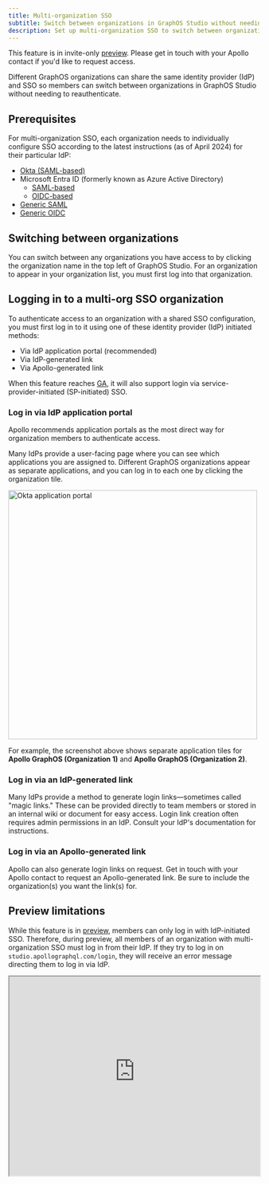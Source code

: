 ```yaml
---
title: Multi-organization SSO
subtitle: Switch between organizations in GraphOS Studio without needing to reauthenticate
description: Set up multi-organization SSO to switch between organizations in GraphOS Studio without needing to reauthenticate.
---
```


<SSOPremiumFeature />

<PreviewFeature>

This feature is in invite-only [preview](/resources/product-launch-stages#preview). Please get in touch with your Apollo contact if you'd like to request access.

</PreviewFeature>

Different GraphOS organizations can share the same identity provider (IdP) and SSO so members can switch between organizations in GraphOS Studio without needing to reauthenticate.

## Prerequisites

For multi-organization SSO, each organization needs to individually configure SSO according to the latest instructions (as of April 2024) for their particular IdP:

- [Okta (SAML-based)](./okta-integration-guide/)
- Microsoft Entra ID (formerly known as Azure Active Directory)
  - [SAML-based](./microsoft-entra-id-integration-saml-guide)
  - [OIDC-based](./microsoft-entra-id-integration-oidc-guide)
- [Generic SAML](./saml-integration-guide/)
- [Generic OIDC](./oidc-integration-guide/)

## Switching between organizations

You can switch between any organizations you have access to by clicking the organization name in the top left of GraphOS Studio.
For an organization to appear in your organization list, you must first log into that organization.

## Logging in to a multi-org SSO organization

To authenticate access to an organization with a shared SSO configuration, you must first log in to it using one of these identity provider (IdP) initiated methods:

- Via IdP application portal (recommended)
- Via IdP-generated link
- Via Apollo-generated link

<Note>

When this feature reaches [GA](/resources/product-launch-stages#general-availability), it will also support login via service-provider-initiated (SP-initiated) SSO.

</Note>

### Log in via IdP application portal

<Tip>

Apollo recommends application portals as the most direct way for organization members to authenticate access.

</Tip>

Many IdPs provide a user-facing page where you can see which applications you are assigned to. Different GraphOS organizations appear as separate applications, and you can log in to each one by clicking the organization tile.

<img
  src="../../img/sso/okta-application-portal.jpg"
  alt="Okta application portal"
  width="500"
  className="screenshot"
/>

For example, the screenshot above shows separate application tiles for **Apollo GraphOS (Organization 1)** and **Apollo GraphOS (Organization 2)**.

### Log in via an IdP-generated link

Many IdPs provide a method to generate login links—sometimes called "magic links." These can be provided directly to team members or stored in an internal wiki or document for easy access. Login link creation often requires admin permissions in an IdP. Consult your IdP's documentation for instructions.

### Log in via an Apollo-generated link

Apollo can also generate login links on request. Get in touch with your Apollo contact to request an Apollo-generated link. Be sure to include the organization(s) you want the link(s) for.

## Preview limitations

While this feature is in [preview](/resources/product-launch-stages#preview), members can only log in with IdP-initiated SSO. Therefore, during preview, all members of an organization with multi-organization SSO must log in from their IdP. If they try to log in on `studio.apollographql.com/login`, they will receive an error message directing them to log in via IdP.

<iframe
  src="https://events097286.typeform.com/to/aMHSzzDT"
  width="100%"
  height="400px"
  title="Multi-organization SSO survey"
>
  Loading…
</iframe>
